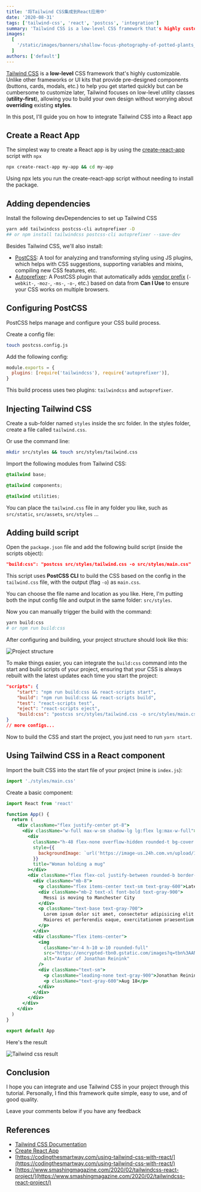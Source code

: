 ```yaml
---
title: '将Tailwind CSS集成到React应用中'
date: '2020-08-31'
tags: ['tailwind-css', 'react', 'postcss', 'integration']
summary: 'Tailwind CSS is a low-level CSS framework that's highly customizable. Unlike other frameworks that focus on pre-designed components like buttons, cards, or modals, which are easy to start with but hard to customize later, Tailwind lets you build your own designs from scratch using utility classes...'
images:
  [
    '/static/images/banners/shallow-focus-photography-of-potted-plants__fredmarriage__UcfKYTan-LU.jpeg',
  ]
authors: ['default']
---
```


[Tailwind CSS](https://tailwindcss.com/) is a **low-level** CSS framework that's highly customizable. Unlike other frameworks or UI kits that provide pre-designed components (buttons, cards, modals, etc.) to help you get started quickly but can be cumbersome to customize later, Tailwind focuses on low-level utility classes (**utility-first**), allowing you to build your own design without worrying about **overriding** existing **styles**.

In this post, I'll guide you on how to integrate Tailwind CSS into a React app <Twemoji emoji="beaming-face-with-smiling-eyes" />

## Create a React App

The simplest way to create a React app is by using the [create-react-app](https://create-react-app.dev/docs/getting-started/) script with `npx`

```bash
npx create-react-app my-app && cd my-app
```

Using npx lets you run the create-react-app script without needing to install the package.

## Adding dependencies

Install the following devDependencies to set up Tailwind CSS

```bash showLineNumbers
yarn add tailwindcss postcss-cli autoprefixer -D
## or npm install tailwindcss postcss-cli autoprefixer --save-dev
```

Besides Tailwind CSS, we'll also install:

- [PostCSS](https://github.com/postcss/postcss): A tool for analyzing and transforming styling using JS plugins, which helps with CSS suggestions, supporting variables and mixins, compiling new CSS features, etc.
- [Autoprefixer](https://github.com/postcss/autoprefixer): A PostCSS plugin that automatically adds [vendor prefix](https://www.lifewire.com/css-vendor-prefixes-3466867) (`-webkit-`, `-moz-`, `-ms-`, `-o-`, etc.) based on data from **Can I Use** to ensure your CSS works on multiple browsers.

## Configuring PostCSS

PostCSS helps manage and configure your CSS build process.

Create a config file:

```bash
touch postcss.config.js
```

Add the following config:

```js:postcss.config.js showLineNumbers
module.exports = {
  plugins: [require('tailwindcss'), require('autoprefixer')],
}
```

This build process uses two plugins: `tailwindcss` and `autoprefixer`.

## Injecting Tailwind CSS

Create a sub-folder named `styles` inside the src folder. In the styles folder, create a file called `tailwind.css`.

Or use the command line:

```bash
mkdir src/styles && touch src/styles/tailwind.css
```

Import the following modules from Tailwind CSS:

```css:tailwind.css showLineNumbers
@tailwind base;

@tailwind components;

@tailwind utilities;
```

You can place the `tailwind.css` file in any folder you like, such as `src/static`, `src/assets`, `src/styles` ...

## Adding build script

Open the `package.json` file and add the following build script (inside the scripts object):

```json
"build:css": "postcss src/styles/tailwind.css -o src/styles/main.css"
```

This script uses **PostCSS CLI** to build the CSS based on the config in the `tailwind.css` file, with the output (flag `-o`) as `main.css`.

You can choose the file name and location as you like. Here, I'm putting both the input config file and output in the same folder: `src/styles`.

Now you can manually trigger the build with the command:

```bash showLineNumbers
yarn build:css
# or npm run build:css
```

After configuring and building, your project structure should look like this:

![Project structure](/static/images/tailwind-project.png)

To make things easier, you can integrate the `build:css` command into the start and build scripts of your project, ensuring that your CSS is always rebuilt with the latest updates each time you start the project:

```json:package.json showLineNumbers
"scripts": {
	"start": "npm run build:css && react-scripts start",
	"build": "npm run build:css && react-scripts build",
	"test": "react-scripts test",
	"eject": "react-scripts eject",
	"build:css": "postcss src/styles/tailwind.css -o src/styles/main.css"
}
// more configs...
```

Now to build the CSS and start the project, you just need to run `yarn start`.

## Using Tailwind CSS in a React component

Import the built CSS into the start file of your project (mine is `index.js`):

```js
import './styles/main.css'
```

Create a basic component:

```jsx:app.jsx showLineNumbers
import React from 'react'

function App() {
  return (
    <div className="flex justify-center pt-8">
      <div className="w-full max-w-sm shadow-lg lg:flex lg:max-w-full">
        <div
          className="h-48 flex-none overflow-hidden rounded-t bg-cover text-center lg:h-auto lg:w-48 lg:rounded-l lg:rounded-t-none"
          style={{
            backgroundImage: `url('https://image-us.24h.com.vn/upload/1-2020/images/2020-02-06/kodfd-1580928361-474-width640height480.jpg')`,
          }}
          title="Woman holding a mug"
        ></div>
        <div className="flex flex-col justify-between rounded-b border-b border-l border-r border-gray-400 bg-white p-4 leading-normal lg:rounded-b-none lg:rounded-r lg:border-l-0 lg:border-t lg:border-gray-400">
          <div className="mb-8">
            <p className="flex items-center text-sm text-gray-600">Latest News</p>
            <div className="mb-2 text-xl font-bold text-gray-900">
              Messi is moving to Manchester City
            </div>
            <p className="text-base text-gray-700">
              Lorem ipsum dolor sit amet, consectetur adipisicing elit. Voluptatibus quia, nulla!
              Maiores et perferendis eaque, exercitationem praesentium nihil.
            </p>
          </div>
          <div className="flex items-center">
            <img
              className="mr-4 h-10 w-10 rounded-full"
              src="https://encrypted-tbn0.gstatic.com/images?q=tbn%3AANd9GcRG2WOlZ4KLuNN1ksjNOmh6oZ091IUhJiZD7w&usqp=CAU"
              alt="Avatar of Jonathan Reinink"
            />
            <div className="text-sm">
              <p className="leading-none text-gray-900">Jonathan Reinink</p>
              <p className="text-gray-600">Aug 18</p>
            </div>
          </div>
        </div>
      </div>
    </div>
  )
}

export default App
```

Here's the result <Twemoji emoji="party-popper" /> <Twemoji emoji="party-popper" />

![Tailwind css result](/static/images/messi.jpg)

## Conclusion

I hope you can integrate and use Tailwind CSS in your project through this tutorial.
Personally, I find this framework quite simple, easy to use, and of good quality.

Leave your comments below if you have any feedback

## References

- [Tailwind CSS Documentation](https://tailwindcss.com/docs/installation)
- [Create React App](https://create-react-app.dev/docs/getting-started/)
- [https://codingthesmartway.com/using-tailwind-css-with-react/](https://codingthesmartway.com/using-tailwind-css-with-react/)
- [https://www.smashingmagazine.com/2020/02/tailwindcss-react-project/](https://www.smashingmagazine.com/2020/02/tailwindcss-react-project/)
